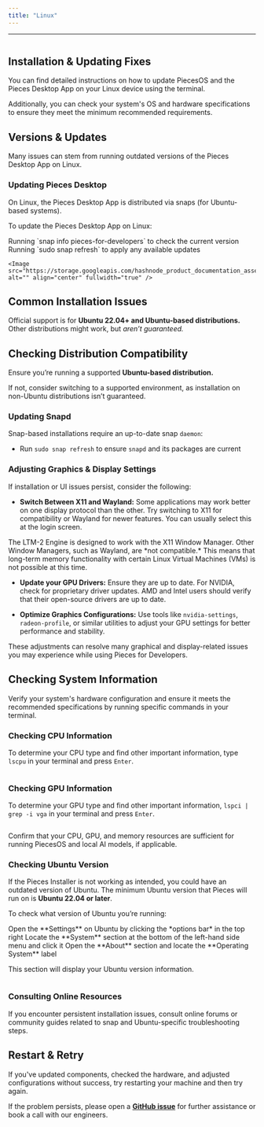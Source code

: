 ```yaml
---
title: "Linux"
---
```


***

<Image src="https://storage.googleapis.com/hashnode_product_documentation_assets/meet_pieces_assets/meet_pieces/troubleshooting/linux/troubleshooting_linux.png" alt="" align="center" fullwidth="true" />

## Installation & Updating Fixes

You can find detailed instructions on how to update PiecesOS and the Pieces Desktop App on your Linux device using the terminal.

Additionally, you can check your system's OS and hardware specifications to ensure they meet the minimum recommended requirements.

<on-device-storage />

## Versions & Updates

Many issues can stem from running outdated versions of the Pieces Desktop App on Linux.

### Updating Pieces Desktop

On Linux, the Pieces Desktop App is distributed via snaps (for Ubuntu-based systems).

To update the Pieces Desktop App on Linux:

<Steps>
  <Step title="Check the Current Version">
    Running `snap info pieces-for-developers` to check the current version
  </Step>

  <Step title="Check for Updates">
    Running `sudo snap refresh` to apply any available updates

    <Image src="https://storage.googleapis.com/hashnode_product_documentation_assets/meet_pieces_assets/meet_pieces/troubleshooting/linux/snap_refresh_PFD.gif" alt="" align="center" fullwidth="true" />
  </Step>
</Steps>

## Common Installation Issues

Official support is for **Ubuntu 22.04+ and Ubuntu-based distributions.** Other distributions might work, but *aren’t guaranteed.*

## Checking Distribution Compatibility

Ensure you’re running a supported **Ubuntu-based distribution.**

If not, consider switching to a supported environment, as installation on non-Ubuntu distributions isn’t guaranteed.

### Updating Snapd

Snap-based installations require an up-to-date snap `daemon`:

* Run `sudo snap refresh` to ensure `snapd` and its packages are current

### Adjusting Graphics & Display Settings

If installation or UI issues persist, consider the following:

* **Switch Between X11 and Wayland:** Some applications may work better on one display protocol than the other. Try switching to X11 for compatibility or Wayland for newer features. You can usually select this at the login screen.

<Callout type="alert">
  The LTM-2 Engine is designed to work with the X11 Window Manager. Other Window Managers, such as Wayland, are *not compatible.* This means that long-term memory functionality with certain Linux Virtual Machines (VMs) is not possible at this time.
</Callout>

* **Update your GPU Drivers:** Ensure they are up to date. For NVIDIA, check for proprietary driver updates. AMD and Intel users should verify that their open-source drivers are up to date.

* **Optimize Graphics Configurations:** Use tools like `nvidia-settings`, `radeon-profile`, or similar utilities to adjust your GPU settings for better performance and stability.

These adjustments can resolve many graphical and display-related issues you may experience while using Pieces for Developers.

## Checking System Information

Verify your system's hardware configuration and ensure it meets the recommended specifications by running specific commands in your terminal.

### Checking CPU Information

To determine your CPU type and find other important information, type `lscpu` in your terminal and press `Enter`.

<Image src="https://storage.googleapis.com/hashnode_product_documentation_assets/meet_pieces_assets/meet_pieces/troubleshooting/linux/lscpu_UBUNTU.png" alt="" align="center" fullwidth="true" />

### Checking GPU Information

To determine your GPU type and find other important information, `lspci | grep -i vga` in your terminal and press `Enter`.

<Image src="https://storage.googleapis.com/hashnode_product_documentation_assets/meet_pieces_assets/meet_pieces/troubleshooting/linux/lscpi_UBUNTU.png" alt="" align="center" fullwidth="true" />

Confirm that your CPU, GPU, and memory resources are sufficient for running PiecesOS and local AI models, if applicable.

### Checking Ubuntu Version

If the Pieces Installer is not working as intended, you could have an outdated version of Ubuntu. The minimum Ubuntu version that Pieces will run on is **Ubuntu 22.04 or later**.

To check what version of Ubuntu you’re running:

<Steps>
  <Step title="Open Settings">
    Open the **Settings** on Ubuntu by clicking the *options bar* in the top right
  </Step>

  <Step title="Find the System Section">
    Locate the **System** section at the bottom of the left-hand side menu and click it
  </Step>

  <Step title="Open the About Section">
    Open the **About** section and locate the **Operating System** label
  </Step>
</Steps>

This section will display your Ubuntu version information.

<Image src="https://storage.googleapis.com/hashnode_product_documentation_assets/meet_pieces_assets/meet_pieces/troubleshooting/linux/settings_about_system.gif" alt="" align="center" fullwidth="true" />

### Consulting Online Resources

If you encounter persistent installation issues, consult online forums or community guides related to snap and Ubuntu-specific troubleshooting steps.

## Restart & Retry

If you've updated components, checked the hardware, and adjusted configurations without success, try restarting your machine and then try again.

If the problem persists, please open a <a target="_blank" href="https://github.com/pieces-app/support/issues">**GitHub issue**</a> for further assistance or book a call with our engineers.
